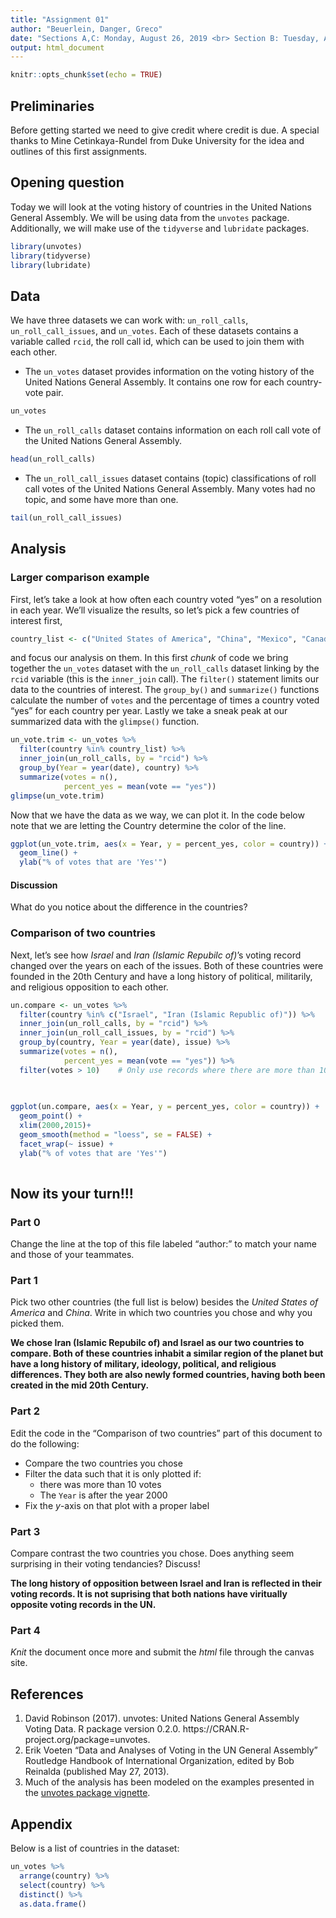 ```yaml
---
title: "Assignment 01"
author: "Beuerlein, Danger, Greco"
date: "Sections A,C: Monday, August 26, 2019 <br> Section B: Tuesday, August 27, 2019"
output: html_document
---
```


```r
knitr::opts_chunk$set(echo = TRUE)
```

## Preliminaries

Before getting started we need to give credit where credit is due. A special thanks to Mine Cetinkaya-Rundel from Duke University for the idea and outlines of this first assignments.

## Opening question

Today we will look at the voting history of countries in the United Nations General Assembly. We will be using data from the `unvotes` package. Additionally, we will make use of the `tidyverse` and `lubridate` packages.

```r
library(unvotes)
library(tidyverse)
library(lubridate)
```

## Data

We have three datasets we can work with: `un_roll_calls`, `un_roll_call_issues`, and `un_votes`. Each of these datasets contains a variable called `rcid`, the roll call id, which can be used to join them with each other.

- The `un_votes` dataset provides information on the voting history of the United Nations General Assembly. It contains one row for each country-vote pair.

```r
un_votes
```

- The `un_roll_calls` dataset contains information on each roll call vote of the United Nations General Assembly.

```r
head(un_roll_calls)
```

- The `un_roll_call_issues` dataset contains (topic) classifications of roll call votes of the United Nations General Assembly. Many votes had no topic, and some have more than one.

```r
tail(un_roll_call_issues)
```

## Analysis

### Larger comparison example

First, let's take a look at how often each country voted "yes" on a resolution in each year. We'll visualize the results, so let's pick a few countries of interest first,

```r
country_list <- c("United States of America", "China", "Mexico", "Canada")
```

and focus our analysis on them. In this first *chunk* of code we bring together the `un_votes` dataset with the `un_roll_calls` dataset linking by the `rcid` variable (this is the `inner_join` call). The `filter()` statement limits our data to the countries of interest. The `group_by()` and `summarize()` functions calculate the number of `votes` and the percentage of times a country voted "yes" for each country per year. Lastly we take a sneak peak at our summarized data with the `glimpse()` function.

```r
un_vote.trim <- un_votes %>%
  filter(country %in% country_list) %>%
  inner_join(un_roll_calls, by = "rcid") %>%
  group_by(Year = year(date), country) %>%
  summarize(votes = n(),
            percent_yes = mean(vote == "yes"))
glimpse(un_vote.trim)
```

Now that we have the data as we way, we can plot it. In the code below note that we are letting the Country determine the color of the line.

```r
ggplot(un_vote.trim, aes(x = Year, y = percent_yes, color = country)) +
  geom_line() +
  ylab("% of votes that are 'Yes'")
```

#### Discussion

What do you notice about the difference in the countries?


### Comparison of two countries

Next, let's see how *Israel* and *Iran (Islamic Repubilc of)*'s voting record changed over the years on each of the issues. Both of these countries were founded in the 20th Century and have a long history of political, militarily, and religious opposition to each other.

```r
un.compare <- un_votes %>%
  filter(country %in% c("Israel", "Iran (Islamic Republic of)")) %>%
  inner_join(un_roll_calls, by = "rcid") %>%
  inner_join(un_roll_call_issues, by = "rcid") %>%
  group_by(country, Year = year(date), issue) %>%
  summarize(votes = n(),
            percent_yes = mean(vote == "yes")) %>%
  filter(votes > 10)    # Only use records where there are more than 10 votes
  

  
ggplot(un.compare, aes(x = Year, y = percent_yes, color = country)) +
  geom_point() +
  xlim(2000,2015)+
  geom_smooth(method = "loess", se = FALSE) +
  facet_wrap(~ issue) +
  ylab("% of votes that are 'Yes'")
  
```


## Now its your turn!!!

### Part 0

Change the line at the top of this file labeled "author:" to match your name and those of your teammates.

### Part 1

Pick two other countries (the full list is below) besides the *United States of America* and *China*. Write in which two countries you chose and why you picked them. 

**We chose Iran (Islamic Repubilc of) and Israel as our two countries to compare. Both of these countries inhabit a similar region of the planet but have a long history of military, ideology, political, and religious differences. They both are also newly formed countries, having both been created in the mid 20th Century.**

### Part 2

Edit the code in the "Comparison of two countries" part of this document to do the following:

* Compare the two countries you chose
* Filter the data such that it is only plotted if:
    - there was more than 10 votes
    - The `Year` is after the year 2000
* Fix the $y$-axis on that plot with a proper label

### Part 3

Compare contrast the two countries you chose. Does anything seem surprising in their voting tendancies? Discuss!

**The long history of opposition between Israel and Iran is reflected in their voting records. It is not suprising that both nations have viritually opposite voting records in the UN.**

### Part 4

*Knit* the document once more and submit the *html* file through the canvas site.


## References

1. David Robinson (2017). unvotes: United Nations General Assembly Voting Data. R package version 0.2.0. https://CRAN.R-project.org/package=unvotes.
2. Erik Voeten "Data and Analyses of Voting in the UN General Assembly" Routledge Handbook of International Organization, edited by Bob Reinalda (published May 27, 2013).
3. Much of the analysis has been modeled on the examples presented in the [unvotes package vignette](https://cran.r-project.org/web/packages/unvotes/vignettes/unvotes.html).

## Appendix

Below is a list of countries in the dataset:

```r
un_votes %>% 
  arrange(country) %>% 
  select(country) %>%
  distinct() %>%
  as.data.frame()
```




